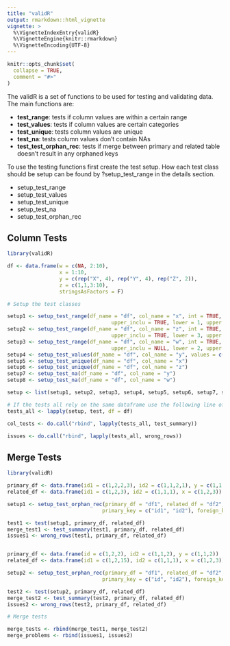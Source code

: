 ```yaml
---
title: "validR"
output: rmarkdown::html_vignette
vignette: >
  %\VignetteIndexEntry{validR}
  %\VignetteEngine{knitr::rmarkdown}
  %\VignetteEncoding{UTF-8}
---
```


```r
knitr::opts_chunk$set(
  collapse = TRUE,
  comment = "#>"
)
```

The validR is a set of functions to be used for testing and validating data. 
The main functions are:

- **test_range**: tests if column values are within a certain range
- **test_values**: tests if column values are certain categories
- **test_unique**: tests column values are unique
- **test_na**: tests column values don't contain NAs
- **test_test_orphan_rec**: tests if merge between primary and related table doesn't result in any orphaned keys

To use the testing functions first create the test setup. How each test class should be setup can be found by ?setup_test_range in the details section.

- setup_test_range
- setup_test_values
- setup_test_unique
- setup_test_na
- setup_test_orphan_rec

## Column Tests

```r

library(validR)

df <- data.frame(w = c(NA, 2:10),
                 x = 1:10, 
                 y = c(rep("X", 4), rep("Y", 4), rep("Z", 2)),
                 z = c(1,1,3:10), 
                 stringsAsFactors = F)

# Setup the test classes

setup1 <- setup_test_range(df_name = "df", col_name = "x", int = TRUE, lower_inclu = TRUE,
                                  upper_inclu = TRUE, lower = 1, upper = 10)
setup2 <- setup_test_range(df_name = "df", col_name = "z", int = TRUE, lower_inclu = TRUE,
                                  upper_inclu = TRUE, lower = 3, upper = 10)
setup3 <- setup_test_range(df_name = "df", col_name = "w", int = TRUE, lower_inclu = FALSE,
                                  upper_inclu = NULL, lower = 2, upper = NULL)
setup4 <- setup_test_values(df_name = "df", col_name = "y", values = c("X"))
setup5 <- setup_test_unique(df_name = "df", col_name = "x")
setup6 <- setup_test_unique(df_name = "df", col_name = "z")
setup7 <- setup_test_na(df_name = "df", col_name = "y")
setup8 <- setup_test_na(df_name = "df", col_name = "w")

setup <- list(setup1, setup2, setup3, setup4, setup5, setup6, setup7, setup8)

# If the tests all rely on the same dataframe use the following line of code to apply the tests
tests_all <- lapply(setup, test, df = df)

col_tests <- do.call("rbind", lapply(tests_all, test_summary))

issues <- do.call("rbind", lapply(tests_all, wrong_rows))
```

## Merge Tests

```r

library(validR)

primary_df <- data.frame(id1 = c(1,2,2,3), id2 = c(1,1,2,1), y = c(1,1,2,5))
related_df <- data.frame(id1 = c(1,2,3), id2 = c(1,1,1), x = c(1,2,3))

setup1 <- setup_test_orphan_rec(primary_df = "df1", related_df = "df2", 
                               primary_key = c("id1", "id2"), foreign_key = c("id1", "id2"))

test1 <- test(setup1, primary_df, related_df)
merge_test1 <- test_summary(test1, primary_df, related_df)
issues1 <- wrong_rows(test1, primary_df, related_df)


primary_df <- data.frame(id = c(1,2,2), id2 = c(1,1,2), y = c(1,1,2))
related_df <- data.frame(id1 = c(1,2,15), id2 = c(1,1,1), x = c(1,2,3))

setup2 <- setup_test_orphan_rec(primary_df = "df1", related_df = "df2", 
                               primary_key = c("id", "id2"), foreign_key = c("id1", "id2"))

test2 <- test(setup2, primary_df, related_df)
merge_test2 <- test_summary(test2, primary_df, related_df)
issues2 <- wrong_rows(test2, primary_df, related_df)

# Merge tests

merge_tests <- rbind(merge_test1, merge_test2)
merge_problems <- rbind(issues1, issues2)

```

